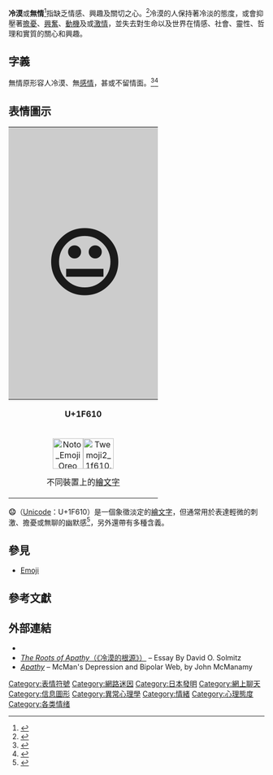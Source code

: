 {{NoteTA
|G1=IT
|1=zh:繪文字;zh-hans:绘文字;zh-cn:emoji; zh-tw:表情圖示; zh-hk:表情圖標;
}}
{{情绪侧栏}}
{{Redirect2|無情|名為「無情」的虛構人物|無情 (虛構人物)}}

'''冷漠'''或'''無情'''<ref>{{Cite web|url=http://www.hkdictionary.net/synonym/result2.asp?Sense=%A7N%B2H|title=東東同義詞詞典|accessdate=2016-07-13|publisher=謝冠東}}</ref>指缺乏情感、興趣及關切之心。<ref>{{Cite web|url=http://dict.revised.moe.edu.tw/cgi-bin/cbdic/gsweb.cgi?o=dcbdic&searchid=Z00000061411|title=教育部重編國語辭典修訂本 - 冷漠|accessdate=2016-06-05|publisher=中華民國教育部|archive-date=2016-09-20|archive-url=https://web.archive.org/web/20160920021133/http://dict.revised.moe.edu.tw/cgi-bin/cbdic/gsweb.cgi?o=dcbdic&searchid=Z00000061411|dead-url=no}}</ref>冷漠的人保持著冷淡的態度，或會抑壓著[[擔憂|擔憂]]、[[興奮|興奮]]、[[動機|動機]]及或[[激情|激情]]，並失去對生命以及世界在情感、社會、靈性、哲理和實質的關心和興趣。

== 字義 ==
無情原形容人冷漠、無[[感情|感情]]，甚或不留情面。<ref>{{Cite web|url=http://pedia.cloud.edu.tw/Entry/Detail/?title=無情|title=無情 - 教育百科|accessdate=2016-07-13|publisher=中華民國教育部|archive-date=2016-04-12|archive-url=https://web.archive.org/web/20160412070746/http://pedia.cloud.edu.tw/Entry/Detail/?title=%E7%84%A1%E6%83%85|dead-url=no}}</ref><ref>{{Cite web|url=http://dict.revised.moe.edu.tw/cgi-bin/cbdic/gsweb.cgi?o=dcbdic&searchid=Z00000159140|title=教育部重編國語辭典修訂本 - 無情|accessdate=2016-07-13|publisher=中華民國教育部|archive-date=2016-09-22|archive-url=https://web.archive.org/web/20160922183253/http://dict.revised.moe.edu.tw/cgi-bin/cbdic/gsweb.cgi?o=dcbdic&searchid=Z00000159140|dead-url=no}}</ref>

== 表情圖示 ==
{{special characters
| special    = [[繪文字#Unicode_区块|Unicode表情符号或绘文字]]
| image      = {{{image|Emoji u1f610.svg}}}
| link       = File:Emoji u1f610.svg
}}
{| class="infobox" style="clear: both; width:16.0em; font-size:9pt; line-height: 0.8;"
|-
!style="background:#ccc; text-align:center; font-size:900%;"|
😐
|-
!style="text-align:center;"|
'''U+1F610'''
|-
!style="text-align:center;line-height:1.3;"|
[[File:Noto_Emoji_Oreo_1f610.svg|60px]][[File:Twemoji2_1f610.svg|60px]]

不同裝置上的[[繪文字|繪文字]]
|}

'''😐'''（[[Unicode|Unicode]]：U+1F610）是一個象徵淡定的[[繪文字|繪文字]]，但通常用於表達輕微的刺激、擔憂或無聊的幽默感<ref>{{Cite web|url=https://emojipedia.org/neutral-face/|title=Neutral Face|publisher=[[表情圖示百科|Emojipedia]]|language=en|accessdate=2019-02-09|archive-date=2019-02-09|archive-url=https://web.archive.org/web/20190209124214/https://emojipedia.org/neutral-face/|dead-url=no}}</ref>，另外還帶有多種含義。

== 參見 ==
* [[Emoji|Emoji]]

== 參考文獻 ==
{{Reflist}}

== 外部連結 ==
* {{Wikiquote-inline|Apathy}}
* [https://web.archive.org/web/20081201033826/http://www.rem1.org/local_voices/summer2000/education/apathy.htm/ ''The Roots of Apathy''（《冷漠的根源》）] – Essay By David O. Solmitz
* [https://web.archive.org/web/20140820171536/http://www.mcmanweb.com/apathy.html ''Apathy''] – McMan's Depression and Bipolar Web, by John McManamy

{{emotion-footer}}
{{Emoji}}

[[Category:表情符號|Category:表情符號]]
[[Category:網路迷因|Category:網路迷因]]
[[Category:日本發明|Category:日本發明]]
[[Category:網上聊天|Category:網上聊天]]
[[Category:信息圖形|Category:信息圖形]]
[[Category:異常心理學|Category:異常心理學]]
[[Category:情緒|Category:情緒]]
[[Category:心理態度|Category:心理態度]]
[[Category:各类情绪|Category:各类情绪]]